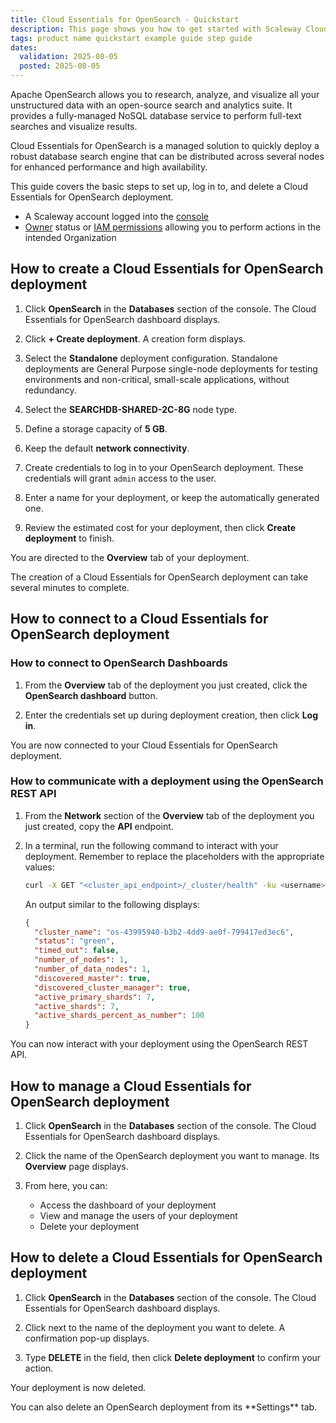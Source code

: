 ```yaml
---
title: Cloud Essentials for OpenSearch - Quickstart
description: This page shows you how to get started with Scaleway Cloud Essentials for OpenSearch.
tags: product name quickstart example guide step guide
dates:
  validation: 2025-08-05
  posted: 2025-08-05
---
```



Apache OpenSearch allows you to research, analyze, and visualize all your unstructured data with an open-source search and analytics suite. It provides a fully-managed NoSQL database service to perform full-text searches and visualize results.

Cloud Essentials for OpenSearch is a managed solution to quickly deploy a robust database search engine that can be distributed across several nodes for enhanced performance and high availability.

This guide covers the basic steps to set up, log in to, and delete a Cloud Essentials for OpenSearch deployment.

<Requirements />

- A Scaleway account logged into the [console](https://account.scaleway.com/?service=elements)
- [Owner](/iam/concepts/#owner) status or [IAM permissions](/iam/concepts/#permission) allowing you to perform actions in the intended Organization

## How to create a Cloud Essentials for OpenSearch deployment

1. Click **OpenSearch** in the **Databases** section of the console. The Cloud Essentials for OpenSearch dashboard displays.

2. Click **+ Create deployment**. A creation form displays.

3. Select the **Standalone** deployment configuration. Standalone deployments are General Purpose single-node deployments for testing environments and non-critical, small-scale applications, without redundancy.

4. Select the **SEARCHDB-SHARED-2C-8G** node type. 

5. Define a storage capacity of **5 GB**.

6. Keep the default **network connectivity**.

7. Create credentials to log in to your OpenSearch deployment. These credentials will grant `admin` access to the user.

8. Enter a name for your deployment, or keep the automatically generated one.

9. Review the estimated cost for your deployment, then click **Create deployment** to finish.

You are directed to the **Overview** tab of your deployment.

<Message type="note">
The creation of a Cloud Essentials for OpenSearch deployment can take several minutes to complete.
</Message>

## How to connect to a Cloud Essentials for OpenSearch deployment

### How to connect to OpenSearch Dashboards

1. From the **Overview** tab of the deployment you just created, click the **OpenSearch dashboard** button.

2. Enter the credentials set up during deployment creation, then click **Log in**. 

You are now connected to your Cloud Essentials for OpenSearch deployment.

### How to communicate with a deployment using the OpenSearch REST API

1. From the **Network** section of the **Overview** tab of the deployment you just created, copy the **API** endpoint.

2. In a terminal, run the following command to interact with your deployment. Remember to replace the placeholders with the appropriate values:

    ```sh
    curl -X GET "<cluster_api_endpoint>/_cluster/health" -ku <username>:<password>
    ```

    An output similar to the following displays:

    ```json
    {
      "cluster_name": "os-43995940-b3b2-4dd9-ae0f-799417ed3ec6",
      "status": "green",
      "timed_out": false,
      "number_of_nodes": 1,
      "number_of_data_nodes": 1,
      "discovered_master": true,
      "discovered_cluster_manager": true,
      "active_primary_shards": 7,
      "active_shards": 7,
      "active_shards_percent_as_number": 100
    }
    ```

You can now interact with your deployment using the OpenSearch REST API.

## How to manage a Cloud Essentials for OpenSearch deployment

1. Click **OpenSearch** in the **Databases** section of the console. The Cloud Essentials for OpenSearch dashboard displays.

2. Click the name of the OpenSearch deployment you want to manage. Its **Overview** page displays.

3. From here, you can:

    - Access the dashboard of your deployment
    - View and manage the users of your deployment
    - Delete your deployment

## How to delete a Cloud Essentials for OpenSearch deployment

1. Click **OpenSearch** in the **Databases** section of the console. The Cloud Essentials for OpenSearch dashboard displays.

2. Click <Icon name="more" /> next to the name of the deployment you want to delete. A confirmation pop-up displays.

3. Type **DELETE** in the field, then click **Delete deployment** to confirm your action.

Your deployment is now deleted.

<Message type="tip">
You can also delete an OpenSearch deployment from its **Settings** tab.
</Message>